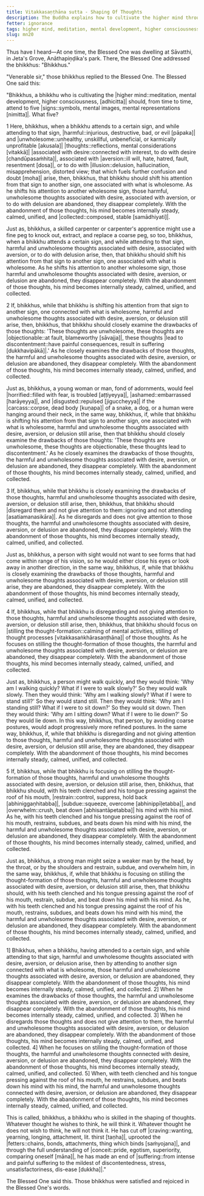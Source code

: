 ```yaml
---
title: Vitakkasaṇṭhāna sutta - Shaping Of Thoughts
description: The Buddha explains how to cultivate the higher mind through similes whenever a harmful or unwholesome thought associated with desire, aversion, or delusion arises. Applying these five methods in a gradual sequence leads to abandoning of unwholesome thoughts, and to steadiness, calming, unification and collectedness of the mind.
fetter: ignorance
tags: higher mind, meditation, mental development, higher consciousness, shaping of thoughts, simile, mn, mn1-50
slug: mn20
---
```


Thus have I heard—At one time, the Blessed One was dwelling at Sāvatthi, in Jeta's Grove, Anāthapiṇḍika's park. There, the Blessed One addressed the bhikkhus: "Bhikkhus."

"Venerable sir," those bhikkhus replied to the Blessed One. The Blessed One said this:

"Bhikkhus, a bhikkhu who is cultivating the |higher mind::meditation, mental development, higher consciousness, [adhicitta]| should, from time to time, attend to five |signs::symbols, mental images, mental representations [nimitta]|. What five?

1 Here, bhikkhus, when a bhikkhu attends to a certain sign, and while attending to that sign, |harmful::injurious, destructive, bad, or evil [pāpaka]| and |unwholesome::unhealthy, unskillful, unbeneficial, or karmically unprofitable [akusala]| |thoughts::reflections, mental considerations [vitakkā]| |associated with desire::connected with interest, to do with desire [chandūpasaṁhita]|, associated with |aversion::ill will, hate, hatred, fault, resentment [dosa]|, or to do with |illusion::delusion, hallucination, misapprehension, distorted view; that which fuels further confusion and doubt [moha]| arise, then, bhikkhus, that bhikkhu should shift his attention from that sign to another sign, one associated with what is wholesome. As he shifts his attention to another wholesome sign, those harmful, unwholesome thoughts associated with desire, associated with aversion, or to do with delusion are abandoned, they disappear completely. With the abandonment of those thoughts, his mind becomes internally steady, calmed, unified, and |collected::composed, stable [samādhiyati]|.

Just as, bhikkhus, a skilled carpenter or carpenter's apprentice might use a fine peg to knock out, extract, and replace a coarse peg, so too, bhikkhus, when a bhikkhu attends a certain sign, and while attending to that sign, harmful and unwholesome thoughts associated with desire, associated with aversion, or to do with delusion arise, then, that bhikkhu should shift his attention from that sign to another sign, one associated with what is wholesome. As he shifts his attention to another wholesome sign, those harmful and unwholesome thoughts associated with desire, aversion, or delusion are abandoned, they disappear completely. With the abandonment of those thoughts, his mind becomes internally steady, calmed, unified, and collected.

2 If, bhikkhus, while that bhikkhu is shifting his attention from that sign to another sign, one connected with what is wholesome, harmful and unwholesome thoughts associated with desire, aversion, or delusion still arise, then, bhikkhus, that bhikkhu should closely examine the drawbacks of those thoughts: 'These thoughts are unwholesome, these thoughts are |objectionable::at fault, blameworthy [sāvajja]|, these thoughts |lead to discontentment::have painful consequences, result in suffering [dukkhavipākā]|.' As he closely examines the drawbacks of those thoughts, the harmful and unwholesome thoughts associated with desire, aversion, or delusion are abandoned, they disappear completely. With the abandonment of those thoughts, his mind becomes internally steady, calmed, unified, and collected.

Just as, bhikkhus, a young woman or man, fond of adornments, would feel |horrified::filled with fear, is troubled [aṭṭiyeyya]|, |ashamed::embarrassed [harāyeyya]|, and |disgusted::repulsed [jiguccheyya]| if the |carcass::corpse, dead body [kuṇapa]| of a snake, a dog, or a human were hanging around their neck, in the same way, bhikkhus, if, while that bhikkhu is shifting his attention from that sign to another sign, one associated with what is wholesome, harmful and unwholesome thoughts associated with desire, aversion, or delusion still arise, then that bhikkhu should closely examine the drawbacks of those thoughts: 'These thoughts are unwholesome, these thoughts are objectionable, these thoughts lead to discontentment.' As he closely examines the drawbacks of those thoughts, the harmful and unwholesome thoughts associated with desire, aversion, or delusion are abandoned, they disappear completely. With the abandonment of those thoughts, his mind becomes internally steady, calmed, unified, and collected.

3 If, bhikkhus, while that bhikkhu is closely examining the drawbacks of those thoughts, harmful and unwholesome thoughts associated with desire, aversion, or delusion still arise, then, bhikkhus, that bhikkhu should |disregard them and not give attention to them::ignoring and not attending [asatiamanasikāra]|. As he disregards and does not give attention to those thoughts, the harmful and unwholesome thoughts associated with desire, aversion, or delusion are abandoned, they disappear completely. With the abandonment of those thoughts, his mind becomes internally steady, calmed, unified, and collected.

Just as, bhikkhus, a person with sight would not want to see forms that had come within range of his vision, so he would either close his eyes or look away in another direction, in the same way, bhikkhus, if, while that bhikkhu is closely examining the drawbacks of those thoughts, harmful and unwholesome thoughts associated with desire, aversion, or delusion still arise, they are abandoned, they disappear completely. With the abandonment of those thoughts, his mind becomes internally steady, calmed, unified, and collected.

4 If, bhikkhus, while that bhikkhu is disregarding and not giving attention to those thoughts, harmful and unwholesome thoughts associated with desire, aversion, or delusion still arise, then, bhikkhus, that bhikkhu should focus on |stilling the thought-formation::calming of mental activities, stilling of thought processes [vitakkasaṅkhārasaṇṭhāna]| of those thoughts. As he focuses on stilling the thought-formation of those thoughts, the harmful and unwholesome thoughts associated with desire, aversion, or delusion are abandoned, they disappear completely. With the abandonment of those thoughts, his mind becomes internally steady, calmed, unified, and collected.

Just as, bhikkhus, a person might walk quickly, and they would think: 'Why am I walking quickly? What if I were to walk slowly?' So they would walk slowly. Then they would think: 'Why am I walking slowly? What if I were to stand still?' So they would stand still. Then they would think: 'Why am I standing still? What if I were to sit down?' So they would sit down. Then they would think: 'Why am I sitting down? What if I were to lie down?' So they would lie down. In this way, bhikkhus, that person, by avoiding coarse postures, would adopt progressively more refined postures. In the same way, bhikkhus, if, while that bhikkhu is disregarding and not giving attention to those thoughts, harmful and unwholesome thoughts associated with desire, aversion, or delusion still arise, they are abandoned, they disappear completely. With the abandonment of those thoughts, his mind becomes internally steady, calmed, unified, and collected.

5 If, bhikkhus, while that bhikkhu is focusing on stilling the thought-formation of those thoughts, harmful and unwholesome thoughts associated with desire, aversion, or delusion still arise, then, bhikkhus, that bhikkhu should, with his teeth clenched and his tongue pressing against the roof of his mouth, |restrain::control, suppress, hold back [abhiniggaṇhitabba]|, |subdue::squeeze, overcome [abhinippīḷetabba]|, and |overwhelm::crush, beat down [abhisantāpetabba]| his mind with his mind. As he, with his teeth clenched and his tongue pressing against the roof of his mouth, restrains, subdues, and beats down his mind with his mind, the harmful and unwholesome thoughts associated with desire, aversion, or delusion are abandoned, they disappear completely. With the abandonment of those thoughts, his mind becomes internally steady, calmed, unified, and collected.

Just as, bhikkhus, a strong man might seize a weaker man by the head, by the throat, or by the shoulders and restrain, subdue, and overwhelm him, in the same way, bhikkhus, if, while that bhikkhu is focusing on stilling the thought-formation of those thoughts, harmful and unwholesome thoughts associated with desire, aversion, or delusion still arise, then, that bhikkhu should, with his teeth clenched and his tongue pressing against the roof of his mouth, restrain, subdue, and beat down his mind with his mind. As he, with his teeth clenched and his tongue pressing against the roof of his mouth, restrains, subdues, and beats down his mind with his mind, the harmful and unwholesome thoughts associated with desire, aversion, or delusion are abandoned, they disappear completely. With the abandonment of those thoughts, his mind becomes internally steady, calmed, unified, and collected.

1] Bhikkhus, when a bhikkhu, having attended to a certain sign, and while attending to that sign, harmful and unwholesome thoughts associated with desire, aversion, or delusion arise, then by attending to another sign connected with what is wholesome, those harmful and unwholesome thoughts associated with desire, aversion, or delusion are abandoned, they disappear completely. With the abandonment of those thoughts, his mind becomes internally steady, calmed, unified, and collected. 2] When he examines the drawbacks of those thoughts, the harmful and unwholesome thoughts associated with desire, aversion, or delusion are abandoned, they disappear completely. With the abandonment of those thoughts, his mind becomes internally steady, calmed, unified, and collected. 3] When he disregards those thoughts and does not give attention to them, the harmful and unwholesome thoughts associated with desire, aversion, or delusion are abandoned, they disappear completely. With the abandonment of those thoughts, his mind becomes internally steady, calmed, unified, and collected. 4] When he focuses on stilling the thought-formation of those thoughts, the harmful and unwholesome thoughts connected with desire, aversion, or delusion are abandoned, they disappear completely. With the abandonment of those thoughts, his mind becomes internally steady, calmed, unified, and collected. 5] When, with teeth clenched and his tongue pressing against the roof of his mouth, he restrains, subdues, and beats down his mind with his mind, the harmful and unwholesome thoughts connected with desire, aversion, or delusion are abandoned, they disappear completely. With the abandonment of those thoughts, his mind becomes internally steady, calmed, unified, and collected.

This is called, bhikkhus, a bhikkhu who is skilled in the shaping of thoughts. Whatever thought he wishes to think, he will think it. Whatever thought he does not wish to think, he will not think it. He has cut off |craving::wanting, yearning, longing, attachment, lit. thirst [taṇha]|, uprooted the |fetters::chains, bonds, attachments, thing which binds [saṁyojana]|, and through the full understanding of |conceit::pride, egotism, superiority, comparing oneself [māna]|, he has made an end of |suffering::from intense and painful suffering to the mildest of discontentedness, stress, unsatisfactoriness, dis-ease [dukkha]|."

The Blessed One said this. Those bhikkhus were satisfied and rejoiced in the Blessed One's words.